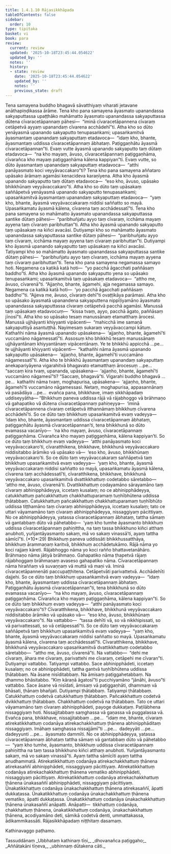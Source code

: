 ```yaml
---
title: 1.4.1.10 Rājasikkhāpada
tableOfContents: false
sidebar:
  order: 10
type: tipitaka
basket: vi
book: para
review:
  current: review
  updated: '2025-10-18T23:45:44.054622'
  updated_by: ''
  notes: ''
  history:
  - state: review
    date: '2025-10-18T23:45:44.054622'
    updated_by: ''
    notes: ''
    previous_state: draft
---
```



<DynamicBreadcrumb />


<ReviewStatus review={frontmatter.review} showDetails={true} />

<HypothesisAnnotation frontmatter={frontmatter} />

<Division number="537" book="para" e="ch" v="1" p="323">

<Paragraph number="2070" book="para">
Tena samayena buddho bhagavā sāvatthiyaṃ viharati jetavane anāthapiṇḍikassa ārāme. Tena kho pana samayena āyasmato upanandassa sakyaputtassa upaṭṭhāko mahāmatto āyasmato upanandassa sakyaputtassa dūtena cīvaracetāpannaṃ pāhesi—  “iminā cīvaracetāpannena cīvaraṃ cetāpetvā ayyaṃ upanandaṃ cīvarena acchādehī”ti. Atha kho so dūto yenāyasmā upanando sakyaputto tenupasaṅkami; upasaṅkamitvā āyasmantaṃ upanandaṃ sakyaputtaṃ etadavoca—  “idaṃ kho, bhante, āyasmantaṃ uddissa cīvaracetāpannaṃ ābhataṃ. Paṭiggaṇhātu āyasmā cīvaracetāpannan”ti. Evaṃ vutte āyasmā upanando sakyaputto taṃ dūtaṃ etadavoca—  “na kho mayaṃ, āvuso, cīvaracetāpannaṃ paṭiggaṇhāma, cīvarañca kho mayaṃ paṭiggaṇhāma kālena kappiyan”ti. Evaṃ vutte, so dūto āyasmantaṃ upanandaṃ sakyaputtaṃ etadavoca—  “atthi panāyasmato koci veyyāvaccakaro”ti? Tena kho pana samayena aññataro upāsako ārāmaṃ agamāsi kenacideva karaṇīyena. Atha kho āyasmā upanando sakyaputto taṃ dūtaṃ etadavoca—  “eso kho, āvuso, upāsako bhikkhūnaṃ veyyāvaccakaro”ti. Atha kho so dūto taṃ upāsakaṃ saññāpetvā yenāyasmā upanando sakyaputto tenupasaṅkami; upasaṅkamitvā āyasmantaṃ upanandaṃ sakyaputtaṃ etadavoca—  “yaṃ kho, bhante, āyasmā veyyāvaccakaraṃ niddisi saññatto so mayā. Upasaṅkamatu āyasmā kālena, cīvarena taṃ acchādessatī”ti.
</Paragraph>

<Paragraph number="2071" book="para">
Tena kho pana samayena so mahāmatto āyasmato upanandassa sakyaputtassa santike dūtaṃ pāhesi—  “paribhuñjatu ayyo taṃ cīvaraṃ, icchāma mayaṃ ayyena taṃ cīvaraṃ paribhuttan”ti. Atha kho āyasmā upanando sakyaputto taṃ upāsakaṃ na kiñci avacāsi. Dutiyampi kho so mahāmatto āyasmato upanandassa sakyaputtassa santike dūtaṃ pāhesi—  “paribhuñjatu ayyo taṃ cīvaraṃ, icchāma mayaṃ ayyena taṃ cīvaraṃ paribhuttan”ti. Dutiyampi kho āyasmā upanando sakyaputto taṃ upāsakaṃ na kiñci avacāsi. Tatiyampi kho so mahāmatto āyasmato upanandassa sakyaputtassa santike dūtaṃ pāhesi—  “paribhuñjatu ayyo taṃ cīvaraṃ, icchāma mayaṃ ayyena taṃ cīvaraṃ paribhuttan”ti.
</Paragraph>

<Paragraph number="2072" book="para">
Tena kho pana samayena negamassa samayo hoti. Negamena ca katikā katā hoti—  “yo pacchā āgacchati paññāsaṃ baddho”ti. Atha kho āyasmā upanando sakyaputto yena so upāsako tenupasaṅkami; upasaṅkamitvā taṃ upāsakaṃ etadavoca—  “attho me, āvuso, cīvarenā”ti. “Ajjaṇho, bhante, āgamehi, ajja negamassa samayo. Negamena ca katikā katā hoti—  ‘yo pacchā āgacchati paññāsaṃ baddho’”ti. “Ajjeva me, āvuso, cīvaraṃ dehī”ti ovaṭṭikāya parāmasi. Atha kho so upāsako āyasmatā upanandena sakyaputtena nippīḷiyamāno āyasmato upanandassa sakyaputtassa cīvaraṃ cetāpetvā pacchā agamāsi. Manussā taṃ upāsakaṃ etadavocuṃ—  “kissa tvaṃ, ayyo, pacchā āgato, paññāsaṃ jīnosī”ti.
</Paragraph>

<Paragraph number="2073" book="para">
Atha kho so upāsako tesaṃ manussānaṃ etamatthaṃ ārocesi. Manussā ujjhāyanti khiyyanti vipācenti—  “mahicchā ime samaṇā sakyaputtiyā asantuṭṭhā. Nayimesaṃ sukaraṃ veyyāvaccampi kātuṃ. Kathañhi nāma āyasmā upanando upāsakena—  ‘ajjaṇho, bhante, āgamehī’ti vuccamāno nāgamessatī”ti.
</Paragraph>

<Paragraph number="2074" book="para">
Assosuṃ kho bhikkhū tesaṃ manussānaṃ ujjhāyantānaṃ khiyyantānaṃ vipācentānaṃ. Ye te bhikkhū appicchā …pe…  te ujjhāyanti khiyyanti vipācenti—  “kathañhi nāma āyasmā upanando sakyaputto upāsakena—  ‘ajjaṇho, bhante, āgamehī’ti vuccamāno nāgamessatī”ti.
</Paragraph>

<Paragraph number="2075" book="para">
Atha kho te bhikkhū āyasmantaṃ upanandaṃ sakyaputtaṃ anekapariyāyena vigarahitvā bhagavato etamatthaṃ ārocesuṃ …pe…  “saccaṃ kira tvaṃ, upananda, upāsakena—  ‘ajjaṇho, bhante, āgamehī’ti vuccamāno nāgamesī”ti? “Saccaṃ, bhagavā”ti. Vigarahi buddho bhagavā …pe…  kathañhi nāma tvaṃ, moghapurisa, upāsakena—  ‘ajjaṇho, bhante, āgamehī’ti vuccamāno nāgamessasi. Netaṃ, moghapurisa, appasannānaṃ vā pasādāya …pe…  evañca pana, bhikkhave, imaṃ sikkhāpadaṃ uddiseyyātha—
</Paragraph>

</Division>
<Division number="538" book="para" e="ch" v="1" p="325">

<Paragraph number="2076" book="para">
<Emphasis>“Bhikkhuṃ paneva uddissa rājā vā rājabhoggo vā brāhmaṇo vā gahapatiko vā dūtena cīvaracetāpannaṃ pahiṇeyya—  ‘iminā cīvaracetāpannena cīvaraṃ cetāpetvā itthannāmaṃ bhikkhuṃ cīvarena acchādehī’ti. So ce dūto taṃ bhikkhuṃ upasaṅkamitvā evaṃ vadeyya—  ‘idaṃ kho, bhante, āyasmantaṃ uddissa cīvaracetāpannaṃ ābhataṃ, paṭiggaṇhātu āyasmā cīvaracetāpannan’ti, tena bhikkhunā so dūto evamassa vacanīyo—  ‘na kho mayaṃ, āvuso, cīvaracetāpannaṃ paṭiggaṇhāma. Cīvarañca kho mayaṃ paṭiggaṇhāma, kālena kappiyan’ti. So ce dūto taṃ bhikkhuṃ evaṃ vadeyya—  ‘atthi panāyasmato koci veyyāvaccakaro’ti, cīvaratthikena, bhikkhave, bhikkhunā veyyāvaccakaro niddisitabbo ārāmiko vā upāsako vā—  ‘eso kho, āvuso, bhikkhūnaṃ veyyāvaccakaro’ti. So ce dūto taṃ veyyāvaccakaraṃ saññāpetvā taṃ bhikkhuṃ upasaṅkamitvā evaṃ vadeyya—  ‘yaṃ kho, bhante, āyasmā veyyāvaccakaraṃ niddisi saññatto so mayā, upasaṅkamatu āyasmā kālena, cīvarena taṃ acchādessatī’ti, cīvaratthikena, bhikkhave, bhikkhunā veyyāvaccakaro upasaṅkamitvā dvattikkhattuṃ codetabbo sāretabbo—  ‘attho me, āvuso, cīvarenā’ti. Dvattikkhattuṃ codayamāno sārayamāno taṃ cīvaraṃ abhinipphādeyya, iccetaṃ kusalaṃ; no ce abhinipphādeyya, catukkhattuṃ pañcakkhattuṃ chakkhattuparamaṃ tuṇhībhūtena uddissa ṭhātabbaṃ. Catukkhattuṃ pañcakkhattuṃ chakkhattuparamaṃ tuṇhībhūto uddissa tiṭṭhamāno taṃ cīvaraṃ abhinipphādeyya, iccetaṃ kusalaṃ; tato ce uttari vāyamamāno taṃ cīvaraṃ abhinipphādeyya, nissaggiyaṃ pācittiyaṃ. No ce abhinipphādeyya, yatassa cīvaracetāpannaṃ ābhataṃ, tattha sāmaṃ vā gantabbaṃ dūto vā pāhetabbo—  ‘yaṃ kho tumhe āyasmanto bhikkhuṃ uddissa cīvaracetāpannaṃ pahiṇittha, na taṃ tassa bhikkhuno kiñci atthaṃ anubhoti, yuñjantāyasmanto sakaṃ, mā vo sakaṃ vinassā’ti, ayaṃ tattha sāmīcī”</Emphasis>ti. (*10*:<Emphasis>29</Emphasis>)
</Paragraph>

</Division>
<Division number="539" book="para" e="ch" v="1" p="326">

<Paragraph number="2077" book="para">
<Emphasis>Bhikkhuṃ paneva uddissā</Emphasis>ti bhikkhussatthāya, bhikkhuṃ ārammaṇaṃ karitvā, bhikkhuṃ acchādetukāmo.
</Paragraph>

<Paragraph number="2078" book="para">
<Emphasis>Rājā</Emphasis> nāma yo koci rajjaṃ kāreti.
</Paragraph>

<Paragraph number="2079" book="para">
<Emphasis>Rājabhoggo</Emphasis> nāma yo koci rañño bhattavetanāhāro.
</Paragraph>

<Paragraph number="2080" book="para">
<Emphasis>Brāhmaṇo</Emphasis> nāma jātiyā brāhmaṇo.
</Paragraph>

<Paragraph number="2081" book="para">
<Emphasis>Gahapatiko</Emphasis> nāma ṭhapetvā rājaṃ rājabhoggaṃ brāhmaṇaṃ avaseso gahapatiko nāma.
</Paragraph>

<Paragraph number="2082" book="para">
<Emphasis>Cīvaracetāpannaṃ</Emphasis> nāma hiraññaṃ vā suvaṇṇaṃ vā muttā vā maṇi vā.
</Paragraph>

<Paragraph number="2083" book="para">
<Emphasis>Iminā cīvaracetāpannenā</Emphasis>ti paccupaṭṭhitena.
</Paragraph>

<Paragraph number="2084" book="para">
<Emphasis>Cetāpetvā</Emphasis>ti parivattetvā.
</Paragraph>

<Paragraph number="2085" book="para">
<Emphasis>Acchādehī</Emphasis>ti dajjehi.
</Paragraph>

<Paragraph number="2086" book="para">
So ce dūto taṃ bhikkhuṃ upasaṅkamitvā evaṃ vadeyya—  “idaṃ kho, bhante, āyasmantaṃ uddissa cīvaracetāpannaṃ ābhataṃ. Paṭiggaṇhātu āyasmā cīvaracetāpannan”ti, tena bhikkhunā so dūto evamassa vacanīyo—  “na kho mayaṃ, āvuso, cīvaracetāpannaṃ paṭiggaṇhāma. Cīvarañca kho mayaṃ paṭiggaṇhāma, kālena kappiyan”ti. So ce dūto taṃ bhikkhuṃ evaṃ vadeyya—  “atthi panāyasmato koci veyyāvaccakaro”ti? Cīvaratthikena, bhikkhave, bhikkhunā veyyāvaccakaro niddisitabbo ārāmiko vā upāsako vā—  “eso kho, āvuso, bhikkhūnaṃ veyyāvaccakaro”ti. Na vattabbo—  “tassa dehīti vā, so vā nikkhipissati, so vā parivattessati, so vā cetāpessatī”ti.
</Paragraph>

<Paragraph number="2087" book="para">
So ce dūto taṃ veyyāvaccakaraṃ saññāpetvā taṃ bhikkhuṃ upasaṅkamitvā evaṃ vadeyya—  “yaṃ kho, bhante, āyasmā veyyāvaccakaraṃ niddisi saññatto so mayā. Upasaṅkamatu āyasmā kālena, cīvarena taṃ acchādessatī”ti. Cīvaratthikena, bhikkhave, bhikkhunā veyyāvaccakaro upasaṅkamitvā dvattikkhattuṃ codetabbo sāretabbo—  “attho me, āvuso, cīvarenā”ti. Na vattabbo—  “dehi me cīvaraṃ, āhara me cīvaraṃ, parivattehi me cīvaraṃ, cetāpehi me cīvaran”ti.
</Paragraph>

<Paragraph number="2088" book="para">
Dutiyampi vattabbo. Tatiyampi vattabbo. Sace abhinipphādeti, iccetaṃ kusalaṃ; no ce abhinipphādeti, tattha gantvā tuṇhībhūtena uddissa ṭhātabbaṃ. Na āsane nisīditabbaṃ. Na āmisaṃ paṭiggahetabbaṃ. Na dhammo bhāsitabbo. “Kiṃ kāraṇā āgatosī”ti pucchiyamāno “jānāhi, āvuso”ti vattabbo. Sace āsane vā nisīdati, āmisaṃ vā paṭiggaṇhāti, dhammaṃ vā bhāsati, ṭhānaṃ bhañjati.
</Paragraph>

<Paragraph number="2089" book="para">
Dutiyampi ṭhātabbaṃ. Tatiyampi ṭhātabbaṃ. Catukkhattuṃ codetvā catukkhattuṃ ṭhātabbaṃ. Pañcakkhattuṃ codetvā dvikkhattuṃ ṭhātabbaṃ. Chakkhattuṃ codetvā na ṭhātabbaṃ. Tato ce uttari vāyamamāno taṃ cīvaraṃ abhinipphādeti, payoge dukkaṭaṃ. Paṭilābhena nissaggiyaṃ hoti. Nissajjitabbaṃ saṃghassa vā gaṇassa vā puggalassa vā. Evañca pana, bhikkhave, nissajjitabbaṃ …pe…  “idaṃ me, bhante, cīvaraṃ atirekatikkhattuṃ codanāya atirekachakkhattuṃ ṭhānena abhinipphāditaṃ nissaggiyaṃ. Imāhaṃ saṃghassa nissajjāmī”ti …pe…  dadeyyāti …pe…  dadeyyunti …pe…  āyasmato dammīti.
</Paragraph>

<Paragraph number="2090" book="para">
No ce abhinipphādeyya, yatassa cīvaracetāpannaṃ ābhataṃ tattha sāmaṃ vā gantabbaṃ dūto vā pāhetabbo—  “yaṃ kho tumhe, āyasmanto, bhikkhuṃ uddissa cīvaracetāpannaṃ pahiṇittha na taṃ tassa bhikkhuno kiñci atthaṃ anubhoti. Yuñjantāyasmanto sakaṃ, mā vo sakaṃ vinassā”ti.
</Paragraph>

<Paragraph number="2091" book="para">
<Emphasis>Ayaṃ tattha sāmīcī</Emphasis>ti ayaṃ tattha anudhammatā.
</Paragraph>

</Division>
<Division number="540" book="para" e="ch" v="1" p="327">

<Paragraph number="2092" book="para">
Atirekatikkhattuṃ codanāya atirekachakkhattuṃ ṭhānena atirekasaññī abhinipphādeti, nissaggiyaṃ pācittiyaṃ. Atirekatikkhattuṃ codanāya atirekachakkhattuṃ ṭhānena vematiko abhinipphādeti, nissaggiyaṃ pācittiyaṃ. Atirekatikkhattuṃ codanāya atirekachakkhattuṃ ṭhānena ūnakasaññī abhinipphādeti, nissaggiyaṃ pācittiyaṃ.
</Paragraph>

<Paragraph number="2093" book="para">
Ūnakatikkhattuṃ codanāya ūnakachakkhattuṃ ṭhānena atirekasaññī, āpatti dukkaṭassa. Ūnakatikkhattuṃ codanāya ūnakachakkhattuṃ ṭhānena vematiko, āpatti dukkaṭassa. Ūnakatikkhattuṃ codanāya ūnakachakkhattuṃ ṭhānena ūnakasaññī anāpatti.
</Paragraph>

</Division>
<Division number="541" book="para" e="ch" v="1" p="328">

<Paragraph number="2094" book="para">
Anāpatti—  tikkhattuṃ codanāya, chakkhattuṃ ṭhānena, ūnakatikkhattuṃ codanāya, ūnakachakkhattuṃ ṭhānena, acodiyamāno deti, sāmikā codetvā denti, ummattakassa, ādikammikassāti.

</Paragraph>
</Division>

<Paragraph number="2095" type="center" book="para">
Rājasikkhāpadaṃ niṭṭhitaṃ dasamaṃ.

  
Kathinavaggo paṭhamo.



</Paragraph>

<Paragraph number="2096" type="center" book="para">
Tassuddānaṃ


</Paragraph>

<Paragraph number="2097" type="verses" book="para">
_Ubbhataṃ kathinaṃ tīṇi,_  
_dhovanañca paṭiggaho;_  
_Aññātakāni tīṇeva,_  
_ubhinnaṃ dūtakena cāti._
</Paragraph>